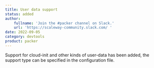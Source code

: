 ```yaml
---
title: User data support
status: added
author:
    fullname: 'Join the #packer channel on Slack.'
    url: 'https://scaleway-community.slack.com/ '
date: 2022-09-05
category: devtools
product: packer
---
```


Support for cloud-init and other kinds of user-data has been added, the support type can be specified in the configuration file.

